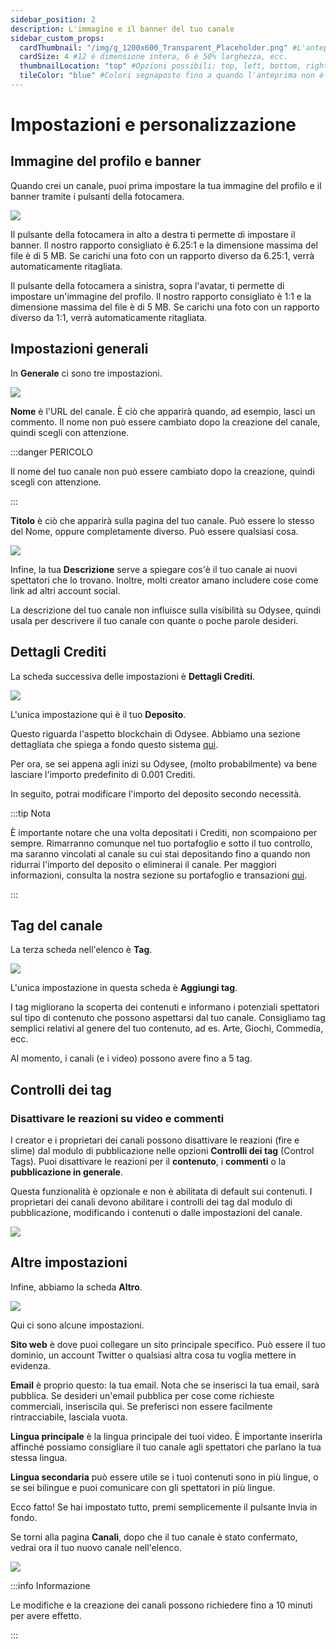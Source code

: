 ```yaml
---
sidebar_position: 2
description: L'immagine e il banner del tuo canale
sidebar_custom_props:
  cardThumbnail: "/img/g_1200x600_Transparent_Placeholder.png" #L'anteprima sulla scheda della categoria.
  cardSize: 4 #12 è dimensione intera, 6 è 50% larghezza, ecc.
  thumbnailLocation: "top" #Opzioni possibili: top, left, bottom, right, none
  tileColor: "blue" #Colori segnaposto fino a quando l'anteprima non è pronta, opzioni possibili: blue, cream, darkpurple, lightpurple, mauve, orange, pink, none
---
```


# Impostazioni e personalizzazione

## Immagine del profilo e banner

Quando crei un canale, puoi prima impostare la tua immagine del profilo e il banner tramite i pulsanti della fotocamera.

![](https://i.imgur.com/F8yKp0A.png)

Il pulsante della fotocamera in alto a destra ti permette di impostare il banner. Il nostro rapporto consigliato è 6.25:1 e la dimensione massima del file è di 5 MB. Se carichi una foto con un rapporto diverso da 6.25:1, verrà automaticamente ritagliata.

Il pulsante della fotocamera a sinistra, sopra l'avatar, ti permette di impostare un'immagine del profilo. Il nostro rapporto consigliato è 1:1 e la dimensione massima del file è di 5 MB. Se carichi una foto con un rapporto diverso da 1:1, verrà automaticamente ritagliata.

## Impostazioni generali

In **Generale** ci sono tre impostazioni.

![](https://i.imgur.com/2FXlehr.png)

**Nome** è l'URL del canale. È ciò che apparirà quando, ad esempio, lasci un commento. Il nome non può essere cambiato dopo la creazione del canale, quindi scegli con attenzione.

:::danger PERICOLO

Il nome del tuo canale non può essere cambiato dopo la creazione, quindi scegli con attenzione.

:::

**Titolo** è ciò che apparirà sulla pagina del tuo canale. Può essere lo stesso del Nome, oppure completamente diverso. Può essere qualsiasi cosa.

![](https://i.imgur.com/MsxpDam.png)

Infine, la tua **Descrizione** serve a spiegare cos'è il tuo canale ai nuovi spettatori che lo trovano. Inoltre, molti creator amano includere cose come link ad altri account social.

La descrizione del tuo canale non influisce sulla visibilità su Odysee, quindi usala per descrivere il tuo canale con quante o poche parole desideri.

## Dettagli Crediti

La scheda successiva delle impostazioni è **Dettagli Crediti**.

![](https://i.imgur.com/2Wb2lBk.png)

L'unica impostazione qui è il tuo **Deposito**.

Questo riguarda l'aspetto blockchain di Odysee. Abbiamo una sezione dettagliata che spiega a fondo questo sistema [qui](/it/category-blockchain/category-staking/naming).

Per ora, se sei appena agli inizi su Odysee, (molto probabilmente) va bene lasciare l'importo predefinito di 0.001 Crediti.

In seguito, potrai modificare l'importo del deposito secondo necessità.

:::tip Nota

È importante notare che una volta depositati i Crediti, non scompaiono per sempre. Rimarranno comunque nel tuo portafoglio e sotto il tuo controllo, ma saranno vincolati al canale su cui stai depositando fino a quando non ridurrai l'importo del deposito o eliminerai il canale. Per maggiori informazioni, consulta la nostra sezione su portafoglio e transazioni [qui](https://help.odysee.tv/it/category-monetization/).

:::

## Tag del canale

La terza scheda nell'elenco è **Tag**.

![](https://i.imgur.com/c7EqVIt.png)

L'unica impostazione in questa scheda è **Aggiungi tag**.

I tag migliorano la scoperta dei contenuti e informano i potenziali spettatori sul tipo di contenuto che possono aspettarsi dal tuo canale. Consigliamo tag semplici relativi al genere del tuo contenuto, ad es. Arte, Giochi, Commedia, ecc.

Al momento, i canali (e i video) possono avere fino a 5 tag.

## Controlli dei tag

### Disattivare le reazioni su video e commenti

I creator e i proprietari dei canali possono disattivare le reazioni (fire e slime) dal modulo di pubblicazione nelle opzioni **Controlli dei tag** (Control Tags). Puoi disattivare le reazioni per il **contenuto**, i **commenti** o la **pubblicazione in generale**.

Questa funzionalità è opzionale e non è abilitata di default sui contenuti. I proprietari dei canali devono abilitare i controlli dei tag dal modulo di pubblicazione, modificando i contenuti o dalle impostazioni del canale.

![](https://thumbs.odycdn.com/30b2a59a32e639fcad2060b657af1f18.webp)

## Altre impostazioni

Infine, abbiamo la scheda **Altro**.

![](https://i.imgur.com/K35WcI7.png)

Qui ci sono alcune impostazioni.

**Sito web** è dove puoi collegare un sito principale specifico. Può essere il tuo dominio, un account Twitter o qualsiasi altra cosa tu voglia mettere in evidenza.

**Email** è proprio questo: la tua email. Nota che se inserisci la tua email, sarà pubblica. Se desideri un'email pubblica per cose come richieste commerciali, inseriscila qui. Se preferisci non essere facilmente rintracciabile, lasciala vuota.

**Lingua principale** è la lingua principale dei tuoi video. È importante inserirla affinché possiamo consigliare il tuo canale agli spettatori che parlano la tua stessa lingua.

**Lingua secondaria** può essere utile se i tuoi contenuti sono in più lingue, o se sei bilingue e puoi comunicare con gli spettatori in più lingue.

Ecco fatto! Se hai impostato tutto, premi semplicemente il pulsante Invia in fondo.

Se torni alla pagina **Canali**, dopo che il tuo canale è stato confermato, vedrai ora il tuo nuovo canale nell'elenco.

![](https://i.imgur.com/av0i85b.png)

:::info Informazione

Le modifiche e la creazione dei canali possono richiedere fino a 10 minuti per avere effetto.

:::
